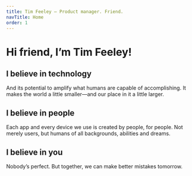 ```yaml
---
title: Tim Feeley — Product manager. Friend.
navTitle: Home
order: 1
---
```


<Selfie width="150" />

# Hi friend, I’m Tim Feeley!

## I believe in technology

And its potential to amplify what humans are capable of accomplishing. It makes
the world a little smaller—and our place in it a little larger.

## I believe in people

Each app and every device we use is created by people, for people. Not merely
users, but humans of all backgrounds, abilities and dreams.

## I believe in you

Nobody’s perfect. But together, we can make better mistakes tomorrow.
